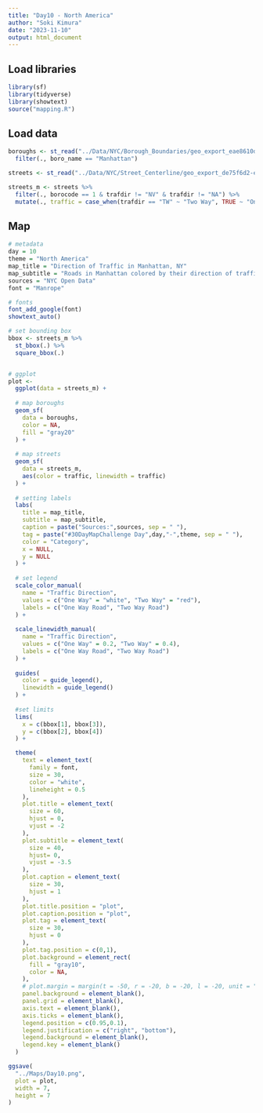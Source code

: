 ```yaml
---
title: "Day10 - North America"
author: "Soki Kimura"
date: "2023-11-10"
output: html_document
---
```


## Load libraries

```r

library(sf)
library(tidyverse)
library(showtext)
source("mapping.R")

```

## Load data

```r

boroughs <- st_read("../Data/NYC/Borough_Boundaries/geo_export_eae8610d-bb3e-4859-9ad6-22aed7a8028b.shp") %>%
  filter(., boro_name == "Manhattan")

streets <- st_read("../Data/NYC/Street_Centerline/geo_export_de75f6d2-ed8d-4045-b36a-08aa3565cb28.shp")

streets_m <- streets %>%
  filter(., borocode == 1 & trafdir != "NV" & trafdir != "NA") %>%
  mutate(., traffic = case_when(trafdir == "TW" ~ "Two Way", TRUE ~ "One Way"))

```

## Map

```r

# metadata
day = 10
theme = "North America"
map_title = "Direction of Traffic in Manhattan, NY"
map_subtitle = "Roads in Manhattan colored by their direction of traffic"
sources = "NYC Open Data"
font = "Manrope"

# fonts
font_add_google(font)
showtext_auto()

# set bounding box
bbox <- streets_m %>%
  st_bbox(.) %>%
  square_bbox(.)


# ggplot
plot <- 
  ggplot(data = streets_m) +
  
  # map boroughs
  geom_sf(
    data = boroughs,
    color = NA,
    fill = "gray20"
  ) + 
  
  # map streets
  geom_sf(
    data = streets_m,
    aes(color = traffic, linewidth = traffic)
  ) +
  
  # setting labels
  labs(
    title = map_title,
    subtitle = map_subtitle,
    caption = paste("Sources:",sources, sep = " "),
    tag = paste("#30DayMapChallenge Day",day,"-",theme, sep = " "),
    color = "Category",
    x = NULL,
    y = NULL
  ) +
  
  # set legend
  scale_color_manual(
    name = "Traffic Direction",
    values = c("One Way" = "white", "Two Way" = "red"),
    labels = c("One Way Road", "Two Way Road")
  ) +
  
  scale_linewidth_manual(
    name = "Traffic Direction",
    values = c("One Way" = 0.2, "Two Way" = 0.4),
    labels = c("One Way Road", "Two Way Road")
  ) +
  
  guides(
    color = guide_legend(),
    linewidth = guide_legend()
  ) +
  
  #set limits
  lims(
    x = c(bbox[1], bbox[3]),
    y = c(bbox[2], bbox[4])
  ) +

  theme(
    text = element_text(
      family = font,
      size = 30,
      color = "white",
      lineheight = 0.5
    ),
    plot.title = element_text(
      size = 60,
      hjust = 0,
      vjust = -2
    ),
    plot.subtitle = element_text(
      size = 40,
      hjust= 0,
      vjust = -3.5
    ),
    plot.caption = element_text(
      size = 30,
      hjust = 1
    ),
    plot.title.position = "plot",
    plot.caption.position = "plot",
    plot.tag = element_text(
      size = 30,
      hjust = 0
    ),
    plot.tag.position = c(0,1),
    plot.background = element_rect(
      fill = "gray10",
      color = NA,
    ),
    # plot.margin = margin(t = -50, r = -20, b = -20, l = -20, unit = "pt"),
    panel.background = element_blank(),
    panel.grid = element_blank(),
    axis.text = element_blank(),
    axis.ticks = element_blank(),
    legend.position = c(0.95,0.1),
    legend.justification = c("right", "bottom"),
    legend.background = element_blank(),
    legend.key = element_blank()
  )

ggsave(
  "../Maps/Day10.png",
  plot = plot,
  width = 7,
  height = 7
)

```



